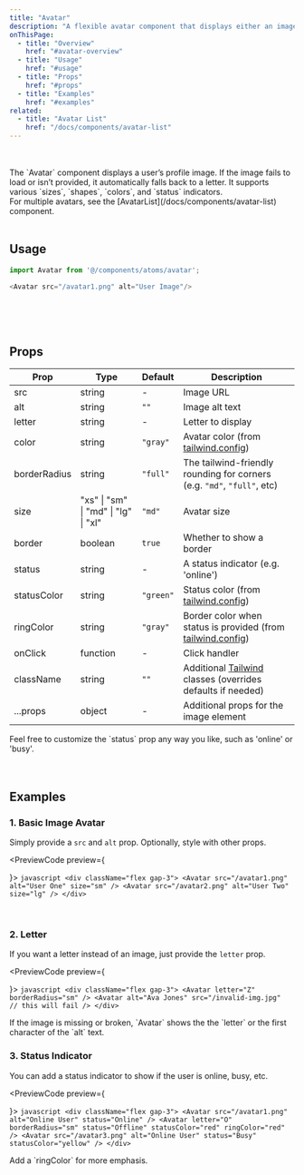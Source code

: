 ```yaml
---
title: "Avatar"
description: "A flexible avatar component that displays either an image or a fallback letter. Includes optional status indicators."
onThisPage:
  - title: "Overview"
    href: "#avatar-overview"
  - title: "Usage"
    href: "#usage"
  - title: "Props"
    href: "#props"
  - title: "Examples"
    href: "#examples"
related:
  - title: "Avatar List"
    href: "/docs/components/avatar-list"
---
```


<div id="avatar-overview" />

<br/>

<div className="flex gap-4 mb-4 justify-center items-center">
    <Avatar
        src="/avatar1.png"
        alt="User Example"
        size="lg"
        border={false}
    />
    <Avatar
        letter="D"
        size="md"
        borderRadius="xl"
    />
    <Avatar
        src="/avatar2.png"
        alt="Broken"
        status="online"
        borderRadius="None"
    />
</div>

<br/>

<div>
    The `Avatar` component displays a user’s profile image. If the image fails to load or isn’t provided, it
    automatically falls back to a letter. It supports various `sizes`, `shapes`, `colors`, and `status` indicators.
</div>

<Info>
    For multiple avatars, see the [AvatarList](/docs/components/avatar-list) component.
</Info>

<br/>
<br/>
<Divider />
<div id="usage" />

## Usage

```javascript
import Avatar from '@/components/atoms/avatar';

<Avatar src="/avatar1.png" alt="User Image"/>
```

<br/>
<br/>
<br/>
<Divider />
<div id="props" />

## Props

| **Prop**     | **Type**                             | **Default** | **Description**                                                                       |
|--------------|--------------------------------------|-------------|---------------------------------------------------------------------------------------|
| src          | string                               | -           | Image URL                                                                             |
| alt          | string                               | `""`        | Image alt text                                                                        |
| letter       | string                               | -           | Letter to display                                                                     |
| color        | string                               | `"gray"`    | Avatar color (from [tailwind.config](/docs/tutorial/config))                          |
| borderRadius | string                               | `"full"`    | The tailwind-friendly rounding for corners (e.g. `"md"`, `"full"`, etc)               |
| size         | "xs" \| "sm" \| "md" \| "lg" \| "xl" | `"md"`      | Avatar size                                                                           |
| border       | boolean                              | `true`      | Whether to show a border                                                              |
| status       | string                               | -           | A status indicator (e.g. 'online')                                                    |
| statusColor  | string                               | `"green"`   | Status color (from [tailwind.config](/docs/tutorial/config))                          |
| ringColor    | string                               | `"gray"`    | Border color when status is provided (from [tailwind.config](/docs/tutorial/config))  |
| onClick      | function                             | -           | Click handler                                                                         |
| className    | string                               | `""`        | Additional [Tailwind](https://tailwindcss.com) classes (overrides defaults if needed) |
| ...props     | object                               | -           | Additional props for the image element                                                |

<Tip>
    Feel free to customize the `status` prop any way you like, such as 'online' or 'busy'.
</Tip>

<br/>
<br/>
<br/>
<Divider />
<div id="examples" />

## Examples

### 1. Basic Image Avatar
Simply provide a `src` and `alt` prop. Optionally, style with other props.

<PreviewCode preview={
    <div className="flex gap-3">
        <Avatar
            src="/avatar1.png"
            alt="User One"
            size="sm"
        />
        <Avatar
            src="/avatar2.png"
            alt="User Two"
            size="lg"
        />
    </div>
}>
    ```javascript
    <div className="flex gap-3">
        <Avatar
            src="/avatar1.png"
            alt="User One"
            size="sm"
        />
        <Avatar
            src="/avatar2.png"
            alt="User Two"
            size="lg"
        />
    </div>
    ```
</PreviewCode>

<br />

### 2. Letter
If you want a letter instead of an image, just provide the `letter` prop.

<PreviewCode preview={
    <div className="flex gap-3">
        <Avatar
            letter="Z"
            borderRadius="sm"
        />
        <Avatar
            alt="Ava Jones"
            src="/invalid-img.jpg"
        />
    </div>
}>
    ```javascript
    <div className="flex gap-3">
        <Avatar
            letter="Z"
            borderRadius="sm"
        />
        <Avatar
            alt="Ava Jones"
            src="/invalid-img.jpg"  // this will fail
        />
    </div>
    ```
</PreviewCode>

<Info>
    If the image is missing or broken, `Avatar` shows the the `letter` or the first character of the `alt` text.
</Info>

<br />

### 3. Status Indicator
You can add a status indicator to show if the user is online, busy, etc.

<PreviewCode preview={
    <div className="flex gap-3">
        <Avatar
            src="/avatar1.png"
            alt="Online User"
            status="Online"
        />
        <Avatar
            letter="O"
            status="Offline"
            statusColor="red"
            borderRadius="sm"
            ringColor="red"
        />
        <Avatar
            src="/avatar3.png"
            alt="Online User"
            status="Busy"
            statusColor="yellow"
        />
    </div>
}>
    ```javascript
    <div className="flex gap-3">
        <Avatar
            src="/avatar1.png"
            alt="Online User"
            status="Online"
        />
        <Avatar
            letter="O"
            borderRadius="sm"
            status="Offline"
            statusColor="red"
            ringColor="red"
        />
        <Avatar
            src="/avatar3.png"
            alt="Online User"
            status="Busy"
            statusColor="yellow"
        />
    </div>
    ```
</PreviewCode>

<Tip>
    Add a `ringColor` for more emphasis.
</Tip>

<br />
<br />
<br />
